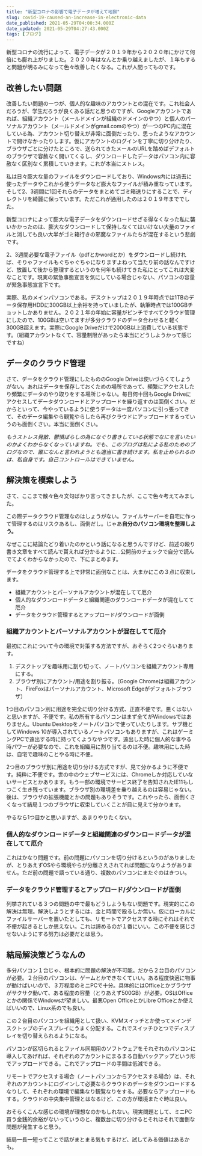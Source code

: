 ```yaml
---
title: "新型コロナの影響で電子データが増えて地獄"
slug: covid-19-caused-an-increase-in-electronic-data
date_published: 2021-05-29T04:00:34.000Z
date_updated: 2021-05-29T04:27:43.000Z
tags: [ブログ]
---
```


新型コロナの流行によって、電子データが２０１９年から２０２０年にかけて何倍にも膨れ上がりました。２０２０年はなんとか乗り越えましたが、１年もすると問題が明るみになって色々改善したくなる。これが人間ってものです。

## 改善したい問題

改善したい問題の一つが、個人的な趣味のアカウントとの混在です。これ社会人だろうが、学生だろうが良くある話だと思うのですが、Googleアカウントであれば、組織アカウント（メールドメインが組織のドメインのやつ）と個人のパーソナルアカウント（メールドメインがgmail.comのやつ）が一つのPC内に混在している為、アカウント切り替えが非常に面倒だったり、思ったようなアカウントで開けなかったりします。仮にアカウントのログインを丁寧に切り分けたり、ブラウザごとに分けたところで、送られてきたメールのURLを踏めばデフォルトのブラウザで容赦なく開いてくるし、ダウンロードしたデータはパソコン内に容赦なく区別なく累積していきます。これが本当にストレス。

私は日々膨大な量のファイルをダウンロードしており、Windows内には過去に使ったデータやこれから使うデータなど膨大なファイルが積み重なっています。そして2、3週間に1回それらのデータをまとめてゴミ箱送りにすることで、ディレクトリを綺麗に保っています。ただこれが通用したのは２０１９年まででした。

新型コロナによって膨大な電子データをダウンロードせざる得なくなった私に襲いかかったのは、膨大なダウンロードして保持しなくてはいけない大量のファイルと消しても良い大半がゴミ箱行きの邪魔なファイルたちが混在するという悲劇です。

2、3週間必要な電子ファイル（pdfとかwordとか）をダウンロードし続ければ、そりゃファイルもぐちゃぐちゃになりますよねって当たり前の話なんですけど、放置して後から整理するというのを何年も続けてきた私にとってこれは大変なことです。現実の緊急事態宣言を気にしている場合じゃない、パソコンの容量が緊急事態宣言下です。

実際、私のメインパソコンである。デスクトップは２０１９年時点では1TBのデータ保存用HDDに300GB以上余裕を持っていましたが、執筆時点では100GBチョットしかありません。２０２１年の年始に容量がピンチですべてクラウド管理にしたので、100GBは空いてますが多分クラウドのデータ合わせると軽く300GB超えます。実際にGoogle Driveだけで200GB以上消費している状態です。（組織アカウントなくて、容量制限があったら本当にどうしようかって感じですね）

## データのクラウド管理

さて、データをクラウド管理にしたもののGoogle Driveは使いづらくてしょうがない。あれはデータを保存しておくための場所であって、頻繁にアクセスしたり頻繁にデータのやり取りをする場所じゃない。毎日何十回もGoogle Driveにアクセスしてデータダウンロードとアップロードを繰り返すのは面倒くさい。だからといって、今やっているように使うデータは一度パソコンに引っ張ってきて、そのデータ編集やら観覧やらしたら再びクラウドにアップロードするっていうのも面倒くさい。本当に面倒くさい。

*もうストレス発散、鬱憤ばらしの為になぐり書きしている状態でなにを言いたいのかよくわからなくなっていますね。でも、このブログは私による私のためのブログなので、誰になんと言われようとも適当に書き続けます。私を止められるのは、私自身です。自己コントロールはできていません。*

## 解決策を模索しよう

さて、ここまで散々色々文句ばかり言ってきましたが、ここで色々考えてみました。

この際データクラウド管理なのはしょうがない。ファイルサーバーを自宅に作って管理するのはリスクあるし、面倒だし。じゃあ**自分のパソコン環境を整理しよう。**

なぜここに結論たどり着いたのかという話になると思うんですけど、前述の殴り書き文章をすべて読んで貰えれば分かるように...公開前のチェックで自分で読んでてよくわからなかったので、下にまとめます。

データをクラウド管理する上で非常に面倒なことは、大まかにこの３点に収束します。

- 組織アカウントとパーソナルアカウントが混在してて厄介
- 個人的なダウンロードデータと組織関連のダウンロードデータが混在してて厄介
- データをクラウド管理するとアップロード/ダウンロードが面倒

### 組織アカウントとパーソナルアカウントが混在してて厄介

最初にこれについて今の環境で対策する方法ですが、おそらく2つぐらいあります。

1. デスクトップを趣味用に割り切って、ノートパソコンを組織アカウント専用にする。
2. ブラウザ別にアカウント/用途を割り振る。（Google Chromeは組織アカウント、FireFoxはパーソナルアカウント、Microsoft Edgeがデフォルトブラウザ）

1つ目のパソコン別に用途を完全に切り分ける方式、正直不便です。悪くはないと思いますが、不便です。私の所有するパソコンはまず全てがWindowsではありません。Ubuntu Desktopをノートパソコンで使っていたりします。サブ機としてWindows 10が導入されているノートパソコンもありますが、これはゲーミングPCで遠出する時に持ってくようなやつです。遠出した時に個人的な事やる時パワーが必要なので、これを組織用に割り当てるのは不便。趣味用にした時は、自宅で趣味のことやる時に不便。

2つ目のブラウザ別に用途を切り分ける方式ですが、見て分かるように不便です。純粋に不便です。世の中のウェブサービスには、Chromeしか対応していないサービスとかあります。もう一部の環境でサービス終了を告知されたIE11もしつこく生き残っています。ブラウザ別の環境差を乗り越えるのは容易じゃない。後は、ブラウザの拡張機能とかの問題もありそうです。これやったら、面倒くさくなって結局１つのブラウザに収束していくことが目に見えて分かります。

やるなら1つ目かと思いますが、あまりやりたくない。

### 個人的なダウンロードデータと組織関連のダウンロードデータが混在してて厄介

これはかなり問題です。前の問題にパソコンを切り分けるというのがありましたが、とりあえずOSやら環境やらが分離さえされてれば問題になりようがありません。ただ前の問題で語っている通り、複数のパソコンにまたぐのはきつい。

### データをクラウド管理するとアップロード/ダウンロードが面倒

列挙されている３つの問題の中で最もどうしようもない問題です。現実的にこの解決は無理。解決しようとするには、金と時間で殴るしか無い。仮にローカルにファイルサーバーを置いたとしても、リモートでアクセスする時にそれはそれで不便が起きるとしか思えない。これは諦めるのが１番にいい。この不便を感じさせないようにする努力は必要だとは思う。

## 結局解決策どうなんの

多分パソコン１台じゃ、根本的に問題の解決が不可能。だから２台目のパソコンが必要。２台目のパソコンは、ゲームとかできなくていい。ある程度快適に物事が動けばいいので、３万程度のミニPCで十分。具体的にはOfficeとかブラウザがサクサク動いて、ある程度の容量（とりあえず500GB）が必要。OSはOfficeとかの関係でWindowsが望ましい。最悪Open OfficeとかLibre Officeとか使えばいいので、Linux系のでも良い。

この２台目のパソコンを組織用として扱い、KVMスイッチとか使ってメインデスクトップのディスプレイにうまく分配する。これでスイッチひとつでディスプレイを切り替えられるようになる。

パソコンが区切られるとファイル同期用のソフトウェアをそれぞれのパソコンに導入してあげれば、それぞれのアカウントにまるまる自動バックアップという形でアップロードできる。これでアップロードの手間は低減できる。

リモートでアクセスする場合（ノートパソコンからアクセスする場合）は、それぞれのアカウントにログインして必要ならクラウドのデータをダウンロードするなりして、それぞれの環境で編集なり観覧なりをする。必要ならアップロードもする。クラウドの中央集中管理とはなるけど、この方が環境またぐ時は良い。

おそらくこんな感じの環境が理想なのかもしれない。現実問題として、ミニPC買う金銭的余裕がないっていうのと、複数台に切り分けるとそれはそれで面倒な問題が発生すると思う。

結局一長一短ってことで話がまとまる気もするけど、試してみる価値はあるかも。
